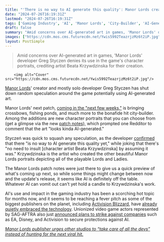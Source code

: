 ```yaml
---
title: "'There is no way to AI generate this quality': Manor Lords creator shuts down AI concerns over the city builder's new update"
date: "2024-07-26T16:19:31Z"
lastmod: "2024-07-26T16:19:31Z"
tags: ['Gaming Industry', 'AI', 'Manor Lords', 'City-Builder', 'AI-Generated Art', 'Crossbows', 'Fishing Ponds', 'Character Portraits', 'Beata Krzywdzinska', 'Activision Blizzard', 'SAG-AFTRA']
draft: false
summary: "Amid concerns over AI-generated art in games, 'Manor Lords' developer Greg Styczen denies its use in the game's character portraits, crediting artist Beata Krzywdzinska for their creation."
images: ["https://cdn.mos.cms.futurecdn.net/Ywis5992TeazrjzMz6t2iP.jpg"]
layout: PostSimple
---
```

> Amid concerns over AI-generated art in games, 'Manor Lords' developer Greg Styczen denies its use in the game's character portraits, crediting artist Beata Krzywdzinska for their creation.


        <img alt="Cover" src="https://cdn.mos.cms.futurecdn.net/Ywis5992TeazrjzMz6t2iP.jpg"/>
        
[Manor Lords](https://www.gamesradar.com/manor-lords/)' creator and mostly solo developer Greg Styczen has shut down random speculation around the game potentially using AI-generated art. 

Manor Lords' next patch, [coming in the "next few weeks,"](https://www.gamesradar.com/games/city-builder/manor-lords-gets-crossbows-and-a-new-trade-feature-when-the-city-builders-next-update-lands-in-the-next-few-weeks/) is bringing crossbows, fishing ponds, and much more to the bonafide hit city-builder. Among the additions are new character portraits that you can choose from (get a glimpse via the new [patch notes](https://steamcommunity.com/games/1363080/announcements/detail/4374767864888445286)), which prompted one Redditor to comment that the art "looks kinda AI-generated."

Styczeń was quick to squash any speculation, as the developer [confirmed](https://www.reddit.com/r/ManorLords/comments/1ebgysj/patch_preview_fishing_ponds_crossbows_and_more/) that there "is no way to AI generate this quality yet," while joking that there's "no need to insult [character artist Beata Krzywdzinska] by assuming it was." Krzywdzinska is the artist who created the other beautiful Manor Lords portraits depicting all of the playable Lords and Ladies. 

The Manor Lords patch notes were just there to give us a quick preview of what's coming up next, so while some things might change between now and the update's release, it seems like AI is definitely off the table. Whatever AI can vomit out can't yet hold a candle to Krzywdzinska's work.

AI's use and impact in the gaming industry has been a scorching hot topic for months now, and it seems to be reaching a fever pitch as some of the biggest publishers on the planet, including [Activision Blizzard](https://www.gamesradar.com/tag/activision-blizzard/), have [already quietly embraced the technology](https://www.gamesradar.com/games/call-of-duty/activision-blizzard-is-reportedly-already-making-games-with-ai-and-quietly-sold-an-ai-generated-microtransaction-in-call-of-duty-modern-warfare-3/). Unionized video game actors represented by SAG-AFTRA also just [announced plans to strike against companies](https://www.gamesradar.com/games/across-activision-ea-and-more-video-game-actors-are-striking-for-protection-from-ai-frankly-its-stunning-that-these-video-game-studios-havent-learned-anything/) such as EA, Disney, and Activision to secure protections against AI.

[<em>Manor Lords publisher urges other studios to “take care of all the devs” instead of hunting for the next viral hit.</em>](https://www.gamesradar.com/games/city-builder/dont-bank-on-being-the-next-viral-hit-manor-lords-publisher-urges-other-studios-to-take-care-of-all-the-devs-instead-of-hunting-for-their-golden-goose/)
        